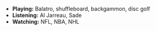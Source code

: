 - **Playing:** Balatro, shuffleboard, backgammon, disc golf
- **Listening:** Al Jarreau, Sade
- **Watching:** NFL, NBA, NHL
